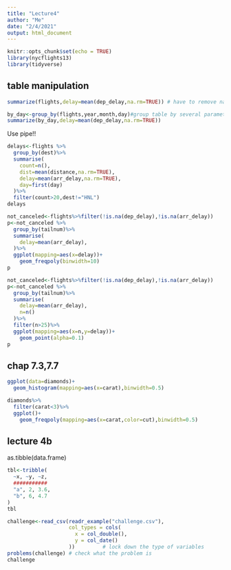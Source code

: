 ```yaml
---
title: "Lecture4"
author: "Me"
date: "2/4/2021"
output: html_document
---
```


```r
knitr::opts_chunk$set(echo = TRUE)
library(nycflights13)
library(tidyverse)
```

## table manipulation
```r
summarize(flights,delay=mean(dep_delay,na.rm=TRUE)) # have to remove na values before calculate mean
```
```r
by_day<-group_by(flights,year,month,day)#group table by several parameters
summarize(by_day,delay=mean(dep_delay,na.rm=TRUE))

```
Use pipe!!
```r
delays<-flights %>% 
  group_by(dest)%>%
  summarise(
    count=n(),
    dist=mean(distance,na.rm=TRUE),
    delay=mean(arr_delay,na.rm=TRUE),
    day=first(day)
  )%>%
  filter(count>20,dest!="HNL")
delays
```
```r
not_canceled<-flights%>%filter(!is.na(dep_delay),!is.na(arr_delay))
p<-not_canceled %>% 
  group_by(tailnum)%>%
  summarise(
    delay=mean(arr_delay),
  )%>%
  ggplot(mapping=aes(x=delay))+
    geom_freqpoly(binwidth=10)
p
```

```r
not_canceled<-flights%>%filter(!is.na(dep_delay),!is.na(arr_delay))
p<-not_canceled %>% 
  group_by(tailnum)%>%
  summarise(
    delay=mean(arr_delay),
    n=n()
  )%>%
  filter(n>25)%>%
  ggplot(mapping=aes(x=n,y=delay))+
    geom_point(alpha=0.1)
p
```
## chap 7.3,7.7
```r
ggplot(data=diamonds)+
  geom_histogram(mapping=aes(x=carat),binwidth=0.5)

```
```r
diamonds%>%
  filter(carat<3)%>%
  ggplot()+
    geom_freqpoly(mapping=aes(x=carat,color=cut),binwidth=0.5)
```
## lecture 4b
as.tibble(data.frame)
```r
tbl<-tribble(
  ~x, ~y, ~z,
  ###########
  "a", 2, 3.6,
  "b", 6, 4.7
)
tbl
```
```r
challenge<-read_csv(readr_example("challenge.csv"),
                    col_types = cols(
                      x = col_double(),
                      y = col_date()
                    ))         # lock down the type of variables
problems(challenge) # check what the problem is
challenge
```

